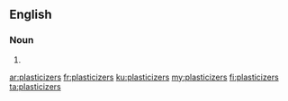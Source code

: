 ==English==

===Noun===
{{head|en|noun plural form}}

# {{plural of|plasticizer|lang=en}}

[[ar:plasticizers]]
[[fr:plasticizers]]
[[ku:plasticizers]]
[[my:plasticizers]]
[[fi:plasticizers]]
[[ta:plasticizers]]